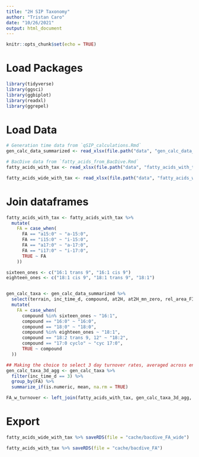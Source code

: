 ```yaml
---
title: "2H SIP Taxonomy"
author: "Tristan Caro"
date: "10/26/2021"
output: html_document
---
```


```r
knitr::opts_chunk$set(echo = TRUE)
```

# Load Packages
```r
library(tidyverse)
library(ggsci)
library(ggbiplot)
library(readxl)
library(ggrepel)
```

# Load Data
```r
# Generation time data from `qSIP_calculations.Rmd`
gen_calc_data_summarized <- read_xlsx(file.path("data", "gen_calc_data_summarized.xlsx"))

# BacDive data from `fatty_acids_from_BacDive.Rmd`
fatty_acids_with_tax <- read_xlsx(file.path("data", "fatty_acids_with_tax.xlsx"))

fatty_acids_wide_with_tax <- read_xlsx(file.path("data", "fatty_acids_wide_with_tax.xlsx"))
```

# Join dataframes

```r
fatty_acids_with_tax <- fatty_acids_with_tax %>% 
  mutate(
    FA = case_when(
      FA == "a15:0" ~ "a-15:0",
      FA == "i15:0" ~ "i-15:0",
      FA == "a17:0" ~ "a-17:0",
      FA == "i17:0" ~ "i-17:0",
      TRUE ~ FA
    ))

sixteen_ones <- c("16:1 trans 9", "16:1 cis 9")
eighteen_ones <- c("18:1 cis 9", "18:1 trans 9", "18:1")


gen_calc_taxa <- gen_calc_data_summarized %>% 
  select(terrain, inc_time_d, compound, at2H, at2H_mn_zero, rel_area_FID, u_d, gen_d, chain_fctr, chain_num) %>% 
  mutate(
    FA = case_when(
      compound %in% sixteen_ones ~ "16:1",
      compound == "16:0" ~ "16:0",
      compound == "18:0" ~ "18:0",
      compound %in% eighteen_ones ~ "18:1",
      compound == "18:2 trans 9, 12" ~ "18:2",
      compound == "17:0 cyclo" ~ "cyc 17:0",
      TRUE ~ compound
  ))

## Making the choice to select 3 day turnover rates, averaged across environments
gen_calc_taxa_3d_agg <- gen_calc_taxa %>% 
  filter(inc_time_d == 3) %>% 
  group_by(FA) %>% 
  summarize_if(is.numeric, mean, na.rm = TRUE)

FA_w_turnover <- left_join(fatty_acids_with_tax, gen_calc_taxa_3d_agg, by = "FA")
```


# Export

```r
fatty_acids_wide_with_tax %>% saveRDS(file = "cache/bacdive_FA_wide")

fatty_acids_with_tax %>% saveRDS(file = "cache/bacdive_FA")

```

